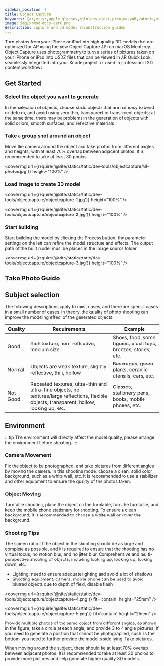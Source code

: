 ```yaml
---
sidebar_position: 7
title: Object Capture
keywords: [ar,xr,vr,apple glasses,hololens,quest,pico,easyAR,vuforia,xrmod,mod,doc,XR,facebook,meta,unity]
image: img/xrmod-docs-card.png
description: capture and 3d model reconstruction guides
---
```


Turn photos from your iPhone or iPad into high‑quality 3D models that are optimized for AR using the new Object Capture API on macOS Monterey. Object Capture uses photogrammetry to turn a series of pictures taken on your iPhone or iPad into USDZ files that can be viewed in AR Quick Look, seamlessly integrated into your Xcode project, or used in professional 3D content workflows.


## Get Started

### Select the object you want to generate

In the selection of objects, choose static objects that are not easy to bend or deform, and avoid using very thin, transparent or translucent objects; at the same time, there may be problems in the generation of objects with solid colors, smooth surfaces, and reflective materials

### Take a group shot around an object

Move the camera around the object and take photos from different angles and heights, with at least 70% overlap between adjacent photos. It is recommended to take at least 30 photos

<coverimg url={require('@site/static/static/dev-tools/objectcapture/all-photos.jpg')} height="100%" />

### Load image to create 3D model

<coverimg url={require('@site/static/static/dev-tools/objectcapture/objectcapture-1.jpg')} height="100%" />

<coverimg url={require('@site/static/static/dev-tools/objectcapture/objectcapture-2.jpg')} height="100%" />



### Start building

Start building the model by clicking the Process button; the parameter settings on the left can refine the model structure and effects. The output path of the built model must be placed in the image source folder.

<coverimg url={require('@site/static/static/dev-tools/objectcapture/objectcapture-3.jpg')} height="100%" />


## Take Photo Guide

## Subject selection
The following descriptions apply to most cases, and there are special cases in a small number of cases. In theory, the quality of photo shooting can improve the modeling effect of the generated objects.

|Quality|Requirements|Example|
|---|---|---|
|Good|Rich texture, non-reflective, medium size|Shoes, food, some figures, plush toys, bronzes, stones, etc.|
|Normal|Objects are weak texture, slightly reflective, thin, hollow|Beverages, green plants, ceramic utensils, cars, etc.|
|Not Good|Repeated textures, ultra-thin and ultra-fine objects, no textures/large reflections, flexible objects, transparent, hollow, looking up, etc.|Glasses, stationery pens, books, mobile phones, etc.|

## Environment

:::tip
The environment will directly affect the model quality, please arrange the environment before shooting.
:::


### Camera Movement

Fix the object to be photographed, and take pictures from different angles by moving the camera. In this shooting mode, choose a clean, solid color background, such as a white wall, etc. It is recommended to use a stabilizer and other equipment to ensure the quality of the photos taken.

### Object Moving

Turntable shooting, place the object on the turntable, turn the turntable, and keep the mobile phone stationary for shooting. To ensure a clean background, it is recommended to choose a white wall or cover the background.


### Shooting Tips

The screen ratio of the object in the shooting should be as large and complete as possible, and it is required to ensure that the shooting has no virtual focus, no motion blur, and no jitter blur. Comprehensive and multi-perspective shooting of objects, including looking up, looking up, looking down, etc.

- Lighting: need to ensure adequate lighting and avoid a lot of shadows
- Shooting equipment: camera, mobile phone can be used to avoid blurred objects due to depth of field, disable flash

<coverimg url={require('@site/static/static/dev-tools/objectcapture/objectcapture-4.png')} fit='contain' height="25rem" />

<coverimg url={require('@site/static/static/dev-tools/objectcapture/objectcapture-5.png')} fit='contain' height="25rem" />


Provide multiple photos of the same object from different angles, as shown in the figure, take a circle at each angle, and provide 3 to 4 angle pictures; if you need to generate a position that cannot be photographed, such as the bottom, you need to further provide the model's side lying. Take pictures.

When moving around the subject, there should be at least 70% overlap between adjacent photos. It is recommended to take at least 30 photos to provide more pictures and help generate higher quality 3D models.

